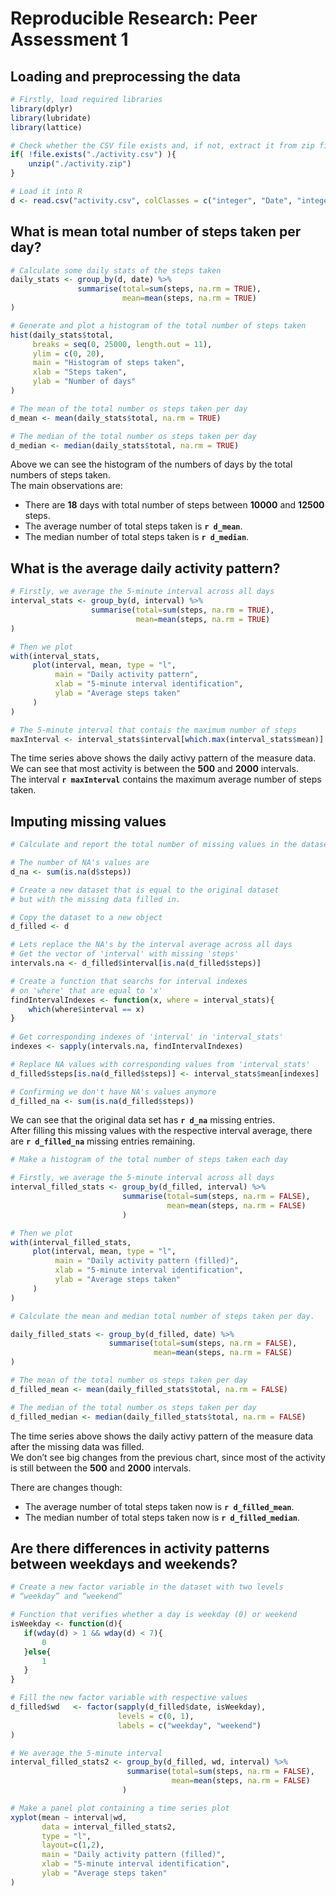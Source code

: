 Reproducible Research: Peer Assessment 1
==========================================

## Loading and preprocessing the data

```r

# Firstly, load required libraries
library(dplyr)
library(lubridate)
library(lattice)

# Check whether the CSV file exists and, if not, extract it from zip file
if( !file.exists("./activity.csv") ){
    unzip("./activity.zip")
}

# Load it into R
d <- read.csv("activity.csv", colClasses = c("integer", "Date", "integer"))

```

## What is mean total number of steps taken per day?

```r

# Calculate some daily stats of the steps taken
daily_stats <- group_by(d, date) %>%
               summarise(total=sum(steps, na.rm = TRUE),
                         mean=mean(steps, na.rm = TRUE)
)

# Generate and plot a histogram of the total number of steps taken
hist(daily_stats$total,
     breaks = seq(0, 25000, length.out = 11),
     ylim = c(0, 20),
     main = "Histogram of steps taken", 
     xlab = "Steps taken", 
     ylab = "Number of days"
)

# The mean of the total number os steps taken per day
d_mean <- mean(daily_stats$total, na.rm = TRUE)

# The median of the total number os steps taken per day
d_median <- median(daily_stats$total, na.rm = TRUE)

```

Above we can see the histogram of the numbers of days by the total numbers
of steps taken.  
The main observations are:  

+ There are **18** days with total number of steps
between **10000** and **12500** steps.  
+ The average number of total steps taken is **`r d_mean`**.  
+ The median number of total steps taken is **`r d_median`**.  

## What is the average daily activity pattern?

```r

# Firstly, we average the 5-minute interval across all days
interval_stats <- group_by(d, interval) %>%
                  summarise(total=sum(steps, na.rm = TRUE),
                            mean=mean(steps, na.rm = TRUE)
)

# Then we plot
with(interval_stats,
     plot(interval, mean, type = "l",
          main = "Daily activity pattern",
          xlab = "5-minute interval identification",
          ylab = "Average steps taken"
     )
)

# The 5-minute interval that contais the maximum number of steps
maxInterval <- interval_stats$interval[which.max(interval_stats$mean)]

```

The time series above shows the daily activy pattern of the measure data.  
We can see that most activity is between the **500** and **2000** intervals.  
The interval **`r maxInterval`** contains the maximum average number of steps
taken.

## Imputing missing values

```r

# Calculate and report the total number of missing values in the dataset

# The number of NA's values are
d_na <- sum(is.na(d$steps))

# Create a new dataset that is equal to the original dataset
# but with the missing data filled in.

# Copy the dataset to a new object
d_filled <- d

# Lets replace the NA's by the interval average across all days
# Get the vector of 'interval' with missing 'steps'
intervals.na <- d_filled$interval[is.na(d_filled$steps)]

# Create a function that searchs for interval indexes
# on 'where' that are equal to 'x'
findIntervalIndexes <- function(x, where = interval_stats){
    which(where$interval == x)
}
    
# Get corresponding indexes of 'interval' in 'interval_stats'
indexes <- sapply(intervals.na, findIntervalIndexes)

# Replace NA values with corresponding values from 'interval_stats'
d_filled$steps[is.na(d_filled$steps)] <- interval_stats$mean[indexes]

# Confirming we don't have NA's values anymore
d_filled_na <- sum(is.na(d_filled$steps))

```

We can see that the original data set has **`r d_na`** missing entries.  
After filling this missing values with the respective interval average,
there are **`r d_filled_na`** missing entries remaining.

```r

# Make a histogram of the total number of steps taken each day

# Firstly, we average the 5-minute interval across all days
interval_filled_stats <- group_by(d_filled, interval) %>%
                         summarise(total=sum(steps, na.rm = FALSE),
                                   mean=mean(steps, na.rm = FALSE)
                         )

# Then we plot
with(interval_filled_stats,
     plot(interval, mean, type = "l",
          main = "Daily activity pattern (filled)",
          xlab = "5-minute interval identification",
          ylab = "Average steps taken"
     )
)

# Calculate the mean and median total number of steps taken per day.

daily_filled_stats <- group_by(d_filled, date) %>%
                      summarise(total=sum(steps, na.rm = FALSE),
                                mean=mean(steps, na.rm = FALSE)
)

# The mean of the total number os steps taken per day
d_filled_mean <- mean(daily_filled_stats$total, na.rm = FALSE)

# The median of the total number os steps taken per day
d_filled_median <- median(daily_filled_stats$total, na.rm = FALSE)

```

The time series above shows the daily activy pattern of the measure data
after the missing data was filled.  
We don't see big changes from the previous chart, since most of the
activity is still between the **500** and **2000** intervals.  

There are changes though:

+ The average number of total steps taken now is **`r d_filled_mean`**.  
+ The median number of total steps taken now is **`r d_filled_median`**.  

## Are there differences in activity patterns between weekdays and weekends?

```r

# Create a new factor variable in the dataset with two levels
# “weekday” and “weekend”

# Function that verifies whether a day is weekday (0) or weekend
isWeekday <- function(d){
   if(wday(d) > 1 && wday(d) < 7){
       0
   }else{
       1
   }
}

# Fill the new factor variable with respective values
d_filled$wd   <- factor(sapply(d_filled$date, isWeekday),
                        levels = c(0, 1),
                        labels = c("weekday", "weekend")
)

# We average the 5-minute interval 
interval_filled_stats2 <- group_by(d_filled, wd, interval) %>%
                          summarise(total=sum(steps, na.rm = FALSE),
                                    mean=mean(steps, na.rm = FALSE)
                         )

# Make a panel plot containing a time series plot
xyplot(mean ~ interval|wd,
       data = interval_filled_stats2,
       type = "l",
       layout=c(1,2),
       main = "Daily activity pattern (filled)",
       xlab = "5-minute interval identification",
       ylab = "Average steps taken"
)

```
